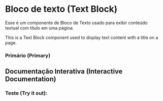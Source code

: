 

<Meta of={TextBlockStories} />

# Bloco de texto (Text Block)

Esse é um componente de Bloco de Texto usado para exibir conteúdo textual com título em uma página.

This is a Text Block component used to display text content with a title on a page.

### Primário (Primary)
<Canvas of={TextBlockStories.Primary} />

## Documentação Interativa (Interactive Documentation)

### Teste (Try it out):

<Primary />
<Controls />
